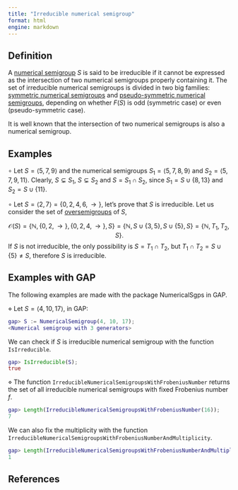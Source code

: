 ```yaml
---
title: "Irreducible numerical semigroup"
format: html
engine: markdown
---
```


## Definition

A [numerical semigroup](../Basic-concepts/Numerical-semigroup.qmd) $S$ is said to be irreducible if it cannot be expressed as the intersection of two numerical semigroups properly containing it. The set of irreducible numerical semigroups is divided in two big families: [symmetric numerical semigroups](NS-symmetric.qmd) and [pseudo-symmetric numerical semigroups](NS-pseudo-symmetric.qmd), depending on whether $F(S)$ is odd (symmetric case) or even (pseudo-symmetric case).

It is well known that the intersection of two numerical semigroups is also a numerical semigroup.

## Examples

$\circ$ Let $S = \langle 5, 7, 9 \rangle$ and the numerical semigroups $S_1 = \langle 5, 7, 8, 9 \rangle$ and $S_2 = \langle 5, 7, 9, 11 \rangle$. Clearly, $S \subsetneq S_1$, $S \subsetneq S_2$ and $S = S_1 \cap S_2$, since $S_1 = S \cup \{8, 13\}$ and $S_2 = S \cup \{11\}$.

$\circ$ Let $S = \langle 2, 7 \rangle = \{0, 2, 4, 6, \rightarrow \}$, let's prove that $S$ is irreducible. Let us consider the set of [oversemigroups](../Basic-concepts/Oversemigroups.qmd) of $S$,

$$
\mathcal{O}(S) = \{\mathbb{N}, \{0, 2, \rightarrow\}, \{0, 2, 4, \rightarrow\}, S\} = \{\mathbb{N}, S \cup \{3, 5\}, S \cup \{5\}, S\} = \{\mathbb{N}, T_1, T_2, S\}.
$$ If $S$ is not irreducible, the only possibility is $S = T_1 \cap T_2$, but $T_1 \cap T_2 = S \cup \{5\} \ne S$, therefore $S$ is irreducible.

## Examples with GAP

The following examples are made with the package NumericalSgps in GAP.

$\diamond$ Let $S = \langle 4, 10, 17 \rangle$, in GAP:

``` gap
gap> S := NumericalSemigroup(4, 10, 17);
<Numerical semigroup with 3 generators>
```

We can check if $S$ is irreducible numerical semigroup with the function `IsIrreducible`.

``` gap
gap> IsIrreducible(S);
true
```

$\diamond$ The function `IrreducibleNumericalSemigroupsWithFrobeniusNumber` returns the set of all irreducible numerical semigroups with fixed Frobenius number $f$.

``` gap
gap> Length(IrreducibleNumericalSemigroupsWithFrobeniusNumber(16));
7
```

We can also fix the multiplicity with the function `IrreducibleNumericalSemigroupsWithFrobeniusNumberAndMultiplicity`.

``` gap
gap> Length(IrreducibleNumericalSemigroupsWithFrobeniusNumberAndMultiplicity(16, 3));
1
```

## References
